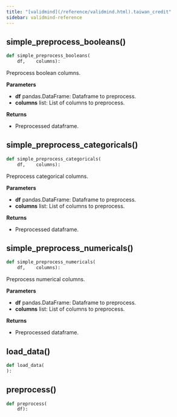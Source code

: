 ```yaml
---
title: "[validmind](/reference/validmind.html).taiwan_credit"
sidebar: validmind-reference
---
```


## simple_preprocess_booleans[()]{.muted}

<!-- module.qmd.jinja2 - module level function alias -->

```python
def simple_preprocess_booleans(
    df,    columns):
```

Preprocess boolean columns.

**Parameters**

- **df** pandas.DataFrame: Dataframe to preprocess.
- **columns** list: List of columns to preprocess.

**Returns**

- Preprocessed dataframe.

## simple_preprocess_categoricals[()]{.muted}

<!-- module.qmd.jinja2 - module level function alias -->

```python
def simple_preprocess_categoricals(
    df,    columns):
```

Preprocess categorical columns.

**Parameters**

- **df** pandas.DataFrame: Dataframe to preprocess.
- **columns** list: List of columns to preprocess.

**Returns**

- Preprocessed dataframe.

## simple_preprocess_numericals[()]{.muted}

<!-- module.qmd.jinja2 - module level function alias -->

```python
def simple_preprocess_numericals(
    df,    columns):
```

Preprocess numerical columns.

**Parameters**

- **df** pandas.DataFrame: Dataframe to preprocess.
- **columns** list: List of columns to preprocess.

**Returns**

- Preprocessed dataframe.

## load_data[()]{.muted}

<!-- function.qmd.jinja2 - function signature -->

```python
def load_data(
):
```

## preprocess[()]{.muted}

<!-- function.qmd.jinja2 - function signature -->

```python
def preprocess(
    df):
```

